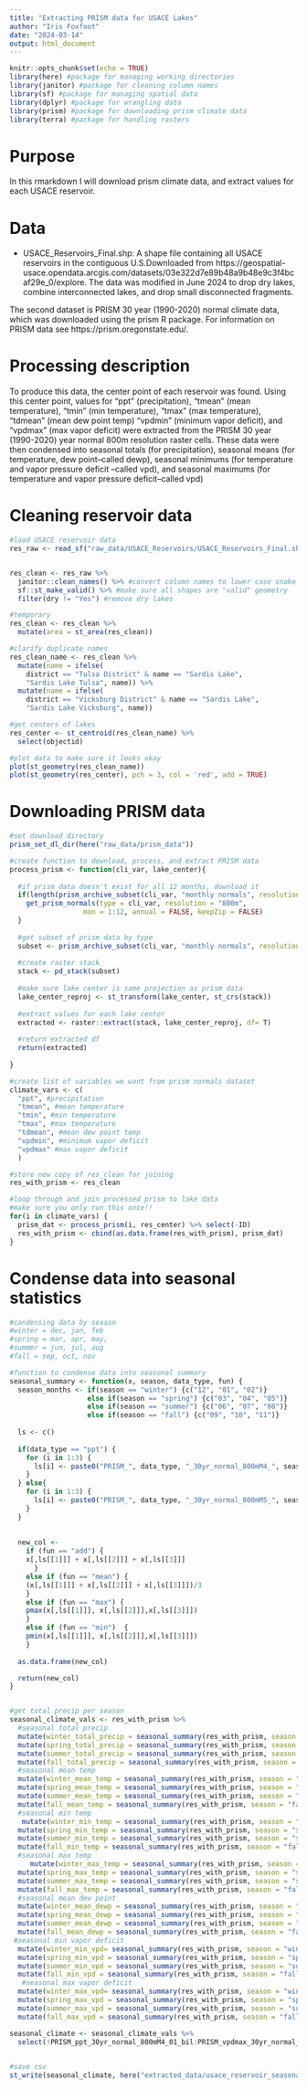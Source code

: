 ```yaml
---
title: "Extracting PRISM data for USACE Lakes"
author: "Iris Foxfoot"
date: "2024-03-14"
output: html_document
---
```


```r
knitr::opts_chunk$set(echo = TRUE)
library(here) #package for managing working directories
library(janitor) #package for cleaning column names
library(sf) #package for managing spatial data
library(dplyr) #package for wrangling data
library(prism) #package for downloading prism climate data
library(terra) #package for handling rasters
```

# Purpose

In this rmarkdown I will download prism climate data, and extract values for each USACE reservoir.

# Data

- USACE_Reservoirs_Final.shp: A shape file containing all USACE reservoirs in the contiguous U.S.Downloaded from https://geospatial-usace.opendata.arcgis.com/datasets/03e322d7e89b48a9b48e9c3f4bcaf29e_0/explore. The data was modified in June 2024 to drop dry lakes, combine interconnected lakes, and drop small disconnected fragments.

The second dataset is PRISM 30 year (1990-2020) normal climate data, which was downloaded using the prism R package. For information on PRISM data see https://prism.oregonstate.edu/.

# Processing description

To produce this data, the center point of each reservoir was found. Using this center point, values for "ppt" (precipitation), "tmean" (mean temperature), "tmin" (min temperature), "tmax" (max temperature), "tdmean" (mean dew point temp) "vpdmin" (minimum vapor deficit), and "vpdmax" (max vapor deficit) were extracted from the PRISM 30 year (1990-2020) year normal 800m resolution raster cells. These data were then condensed into seasonal totals (for precipitation), seasonal means (for temperature, dew point--called dewp), seasonal minimums (for temperature and vapor pressure deficit --called vpd), and seasonal maximums (for temperature and vapor pressure deficit--called vpd)

# Cleaning reservoir data

```r
#load USACE reservoir data
res_raw <- read_sf("raw_data/USACE_Reservoirs/USACE_Reservoirs_Final.shp")


res_clean <- res_raw %>% 
  janitor::clean_names() %>% #convert column names to lower case snake
  sf::st_make_valid() %>% #make sure all shapes are "valid" geometry
  filter(dry != "Yes") #remove dry lakes

#temporary
res_clean <- res_clean %>% 
  mutate(area = st_area(res_clean))

#clarify duplicate names
res_clean_name <- res_clean %>% 
  mutate(name = ifelse(
    district == "Tulsa District" & name == "Sardis Lake",
    "Sardis Lake Tulsa", name)) %>% 
  mutate(name = ifelse(
    district == "Vicksburg District" & name == "Sardis Lake",
    "Sardis Lake Vicksburg", name))

#get centers of lakes
res_center <- st_centroid(res_clean_name) %>% 
  select(objectid)

#plot data to make sure it looks okay
plot(st_geometry(res_clean_name))
plot(st_geometry(res_center), pch = 3, col = 'red', add = TRUE)
```

# Downloading PRISM data

```r
#set download directory
prism_set_dl_dir(here("raw_data/prism_data"))

#create function to download, process, and extract PRISM data
process_prism <- function(cli_var, lake_center){
  
  #if prism data doesn't exist for all 12 months, download it
  if(length(prism_archive_subset(cli_var, "monthly normals", resolution = "800m")) != 12) {
    get_prism_normals(type = cli_var, resolution = "800m",
                  mon = 1:12, annual = FALSE, keepZip = FALSE)
  }
  
  #get subset of prism data by type
  subset <- prism_archive_subset(cli_var, "monthly normals", resolution = "800m")
  
  #create raster stack
  stack <- pd_stack(subset)
  
  #make sure lake center is same projection as prism data
  lake_center_reproj <- st_transform(lake_center, st_crs(stack))
  
  #extract values for each lake center
  extracted <- raster::extract(stack, lake_center_reproj, df= T)
  
  #return extracted df
  return(extracted)
  
}

#create list of variables we want from prism normals dataset
climate_vars <- c(
  "ppt", #precipitation
  "tmean", #mean temperature
  "tmin", #min temperature
  "tmax", #max temperature
  "tdmean", #mean dew point temp
  "vpdmin", #minimum vapor deficit
  "vpdmax" #max vapor deficit
  )

#store new copy of res_clean for joining
res_with_prism <- res_clean

#loop through and join processed prism to lake data
#make sure you only run this once!!
for(i in climate_vars) {
  prism_dat <- process_prism(i, res_center) %>% select(-ID)
  res_with_prism <- cbind(as.data.frame(res_with_prism), prism_dat)
}
```

# Condense data into seasonal statistics 

```r
#condensing data by season
#winter = dec, jan, feb
#spring = mar, apr, may,
#summer = jun, jul, aug
#fall = sep, oct, nov

#function to condense data into seasonal summary
seasonal_summary <- function(x, season, data_type, fun) {
  season_months <- if(season == "winter") {c("12", "01", "02")} 
                   else if(season == "spring") {c("03", "04", "05")} 
                   else if(season == "summer") {c("06", "07", "08")}
                   else if(season == "fall") {c("09", "10", "11")}
  
  ls <- c()
  
  if(data_type == "ppt") {
    for (i in 1:3) {
      ls[i] <- paste0("PRISM_", data_type, "_30yr_normal_800mM4_", season_months[i], "_bil")
    }
  } else{
    for (i in 1:3) {
      ls[i] <- paste0("PRISM_", data_type, "_30yr_normal_800mM5_", season_months[i], "_bil")
    }
  }
    
  
  new_col <- 
    if (fun == "add") {
    x[,ls[[1]]] + x[,ls[[2]]] + x[,ls[[3]]]
      }
    else if (fun == "mean") {
    (x[,ls[[1]]] + x[,ls[[2]]] + x[,ls[[3]]])/3
    }
    else if (fun == "max") {
    pmax(x[,ls[[1]]], x[,ls[[2]]],x[,ls[[3]]])
    }
    else if (fun == "min")  {
    pmin(x[,ls[[1]]], x[,ls[[2]]],x[,ls[[3]]])
    }
  
  as.data.frame(new_col)

  return(new_col)
}


#get total precip per season
seasonal_climate_vals <- res_with_prism %>% 
  #seasonal total precip
  mutate(winter_total_precip = seasonal_summary(res_with_prism, season = "winter", data_type = "ppt", fun = "add")) %>% 
  mutate(spring_total_precip = seasonal_summary(res_with_prism, season = "spring", data_type = "ppt", fun = "add")) %>%
  mutate(summer_total_precip = seasonal_summary(res_with_prism, season = "summer", data_type = "ppt", fun = "add")) %>% 
  mutate(fall_total_precip = seasonal_summary(res_with_prism, season = "fall", data_type = "ppt", fun = "add")) %>% 
  #seasonal mean temp
  mutate(winter_mean_temp = seasonal_summary(res_with_prism, season = "winter", data_type = "tmean", fun = "mean")) %>% 
  mutate(spring_mean_temp = seasonal_summary(res_with_prism, season = "spring", data_type = "tmean", fun = "mean")) %>% 
  mutate(summer_mean_temp = seasonal_summary(res_with_prism, season = "summer", data_type = "tmean", fun = "mean")) %>% 
  mutate(fall_mean_temp = seasonal_summary(res_with_prism, season = "fall", data_type = "tmean", fun = "mean")) %>% 
  #seasonal min temp
   mutate(winter_min_temp = seasonal_summary(res_with_prism, season = "winter", data_type = "tmin", fun = "min")) %>% 
  mutate(spring_min_temp = seasonal_summary(res_with_prism, season = "spring", data_type = "tmin", fun = "min")) %>% 
  mutate(summer_min_temp = seasonal_summary(res_with_prism, season = "summer", data_type = "tmin", fun = "min")) %>% 
  mutate(fall_min_temp = seasonal_summary(res_with_prism, season = "fall", data_type = "tmin", fun = "min")) %>% 
  #seasonal max temp
     mutate(winter_max_temp = seasonal_summary(res_with_prism, season = "winter", data_type = "tmax", fun = "max")) %>% 
  mutate(spring_max_temp = seasonal_summary(res_with_prism, season = "spring", data_type = "tmax", fun = "max")) %>% 
  mutate(summer_max_temp = seasonal_summary(res_with_prism, season = "summer", data_type = "tmax", fun = "max")) %>% 
  mutate(fall_max_temp = seasonal_summary(res_with_prism, season = "fall", data_type = "tmax", fun = "max")) %>% 
  #seasonal mean dew point
  mutate(winter_mean_dewp = seasonal_summary(res_with_prism, season = "winter", data_type = "tdmean", fun = "mean")) %>% 
  mutate(spring_mean_dewp = seasonal_summary(res_with_prism, season = "spring", data_type = "tdmean", fun = "mean")) %>% 
  mutate(summer_mean_dewp = seasonal_summary(res_with_prism, season = "summer", data_type = "tdmean", fun = "mean")) %>% 
  mutate(fall_mean_dewp = seasonal_summary(res_with_prism, season = "fall", data_type = "tdmean", fun = "mean")) %>% 
 #seasonal min vapor deficit
  mutate(winter_min_vpd= seasonal_summary(res_with_prism, season = "winter", data_type = "vpdmin", fun = "min")) %>% 
  mutate(spring_min_vpd = seasonal_summary(res_with_prism, season = "spring", data_type = "vpdmin", fun = "min")) %>% 
  mutate(summer_min_vpd = seasonal_summary(res_with_prism, season = "summer", data_type = "vpdmin", fun = "min")) %>% 
  mutate(fall_min_vpd = seasonal_summary(res_with_prism, season = "fall", data_type = "vpdmin", fun = "min")) %>% 
   #seasonal max vapor deficit
  mutate(winter_max_vpd= seasonal_summary(res_with_prism, season = "winter", data_type = "vpdmax", fun = "max")) %>% 
  mutate(spring_max_vpd = seasonal_summary(res_with_prism, season = "spring", data_type = "vpdmax", fun = "max")) %>% 
  mutate(summer_max_vpd = seasonal_summary(res_with_prism, season = "summer", data_type = "vpdmax", fun = "max")) %>% 
  mutate(fall_max_vpd = seasonal_summary(res_with_prism, season = "fall", data_type = "vpdmax", fun = "max"))

seasonal_climate <- seasonal_climate_vals %>% 
  select(!PRISM_ppt_30yr_normal_800mM4_01_bil:PRISM_vpdmax_30yr_normal_800mM5_12_bil)
  

#save csv
st_write(seasonal_climate, here("extracted_data/usace_reservoir_seasonal_climate.csv"))

```



